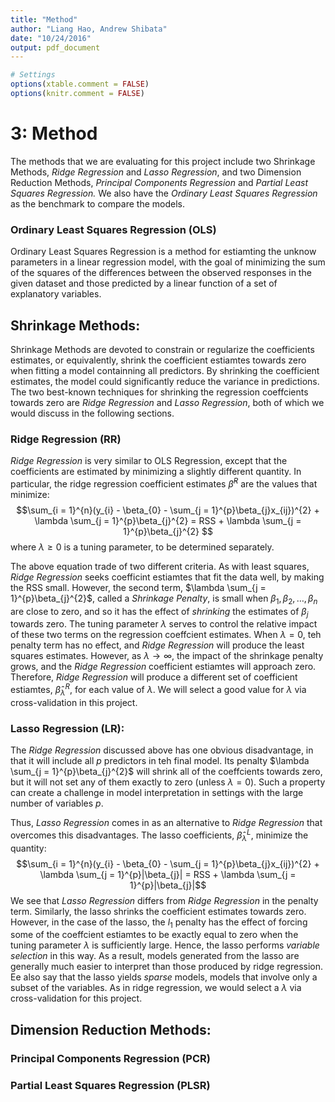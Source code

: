 ```yaml
---
title: "Method"
author: "Liang Hao, Andrew Shibata"
date: "10/24/2016"
output: pdf_document
---
```

```r
# Settings
options(xtable.comment = FALSE)
options(knitr.comment = FALSE)
```

# 3: Method
The methods that we are evaluating for this project include two Shrinkage Methods, *Ridge Regression* and *Lasso Regression*, and two Dimension Reduction Methods, *Principal Components Regression* and *Partial Least Squares Regression.* We also have the *Ordinary Least Squares Regression* as the benchmark to compare the models.

### Ordinary Least Squares Regression (OLS)
Ordinary Least Squares Regression is a method for estiamting the unknow parameters in a linear regression model, with the goal of minimizing the sum of the squares of the differences between the observed responses in the given dataset and those predicted by a linear function of a set of explanatory variables. 

## Shrinkage Methods:
Shrinkage Methods are devoted to constrain or regularize the coefficients estimates, or equivalently, shrink the coefficient estiamtes towards zero when fitting a model containning all predictors. By shrinking the coefficient estimates, the model could significantly reduce the variance in predictions. The two best-known techniques for shrinking the regression coeffcients towards zero are *Ridge Regression* and *Lasso Regression*, both of which we would discuss in the following sections.

### Ridge Regression (RR)
*Ridge Regression* is very similar to OLS Regression, except that the coefficients are estimated by minimizing a slightly different quantity. In particular, the ridge regression coefficient estimates $\hat{\beta}^{R}$ are the values that minimize: $$\sum_{i = 1}^{n}(y_{i} - \beta_{0} - \sum_{j = 1}^{p}\beta_{j}x_{ij})^{2} + \lambda \sum_{j = 1}^{p}\beta_{j}^{2} = RSS  + \lambda \sum_{j = 1}^{p}\beta_{j}^{2} $$ where $\lambda \geq 0$ is a tuning parameter, to be determined separately.

The above equation trade of two different criteria. As with least squares, *Ridge Regression* seeks coefficint estiamtes that fit the data well, by making the RSS small. However, the second term, $\lambda \sum_{j = 1}^{p}\beta_{j}^{2}$, called a *Shrinkage Penalty*, is small when $\beta_1, \beta_2,\dotsc,\beta_n$ are close to zero, and so it has the effect of *shrinking* the estimates of $\beta_j$ towards zero. The tuning parameter $\lambda$ serves to control the relative impact of these two terms on the regression coeffcient estimates. When $\lambda = 0$, teh penalty term has no effect, and *Ridge Regression* will produce the least squares estimates. However, as $\lambda \to \infty$, the impact of the shrinkage penalty grows, and the *Ridge Regression* coefficient estiamtes will approach zero. Therefore, *Ridge Regression* will produce a different set of coefficient estiamtes, $\hat{\beta}_{\lambda}^{R}$, for each value of $\lambda$. We will select a good value for $\lambda$ via cross-validation in this project.

### Lasso Regression (LR):
The *Ridge Regression* discussed above has one obvious disadvantage, in that it will include all $p$ predictors in teh final model. Its penalty $\lambda \sum_{j = 1}^{p}\beta_{j}^{2}$ will shrink all of the coeffcients towards zero, but it will not set any of them exactly to zero (unless $\lambda = 0$). Such a property can create a challenge in model interpretation in settings with the large number of variables $p$. 

Thus, *Lasso Regression* comes in as an alternative to *Ridge Regression* that overcomes this disadvantages. The lasso coefficients, $\hat{\beta}_{\lambda}^{L}$, minimize the quantity: $$\sum_{i = 1}^{n}(y_{i} - \beta_{0} - \sum_{j = 1}^{p}\beta_{j}x_{ij})^{2} + \lambda \sum_{j = 1}^{p}|\beta_{j}| = RSS + \lambda \sum_{j = 1}^{p}|\beta_{j}|$$ We see that *Lasso Regression* differs from *Ridge Regression* in the penalty term. Similarly, the lasso shrinks the coefficient estimates towards zero. However, in the case of the lasso, the $l_1$ penalty has the effect of forcing some of the coeffcient estiamtes to be exactly equal to zero when the tuning parameter $\lambda$ is sufficiently large. Hence, the lasso performs *variable selection* in this way. As a result, models generated from the lasso are generally much easier to interpret than those produced by ridge regression. Ee also say that the lasso yields *sparse* models, models that involve only a subset of the variables. As in ridge regression, we would select a $\lambda$ via cross-validation for this project.

## Dimension Reduction Methods:

### Principal Components Regression (PCR)

### Partial Least Squares Regression (PLSR)
